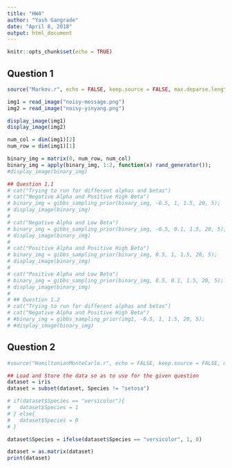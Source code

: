 ```yaml
---
title: "HW4"
author: "Yash Gangrade"
date: "April 8, 2018"
output: html_document
---
```


```r
knitr::opts_chunk$set(echo = TRUE)
```
## Question 1

```r
source("Markov.r", echo = FALSE, keep.source = FALSE, max.deparse.length=10000)

img1 = read_image("noisy-message.png")
img2 = read_image("noisy-yinyang.png")

display_image(img1)
display_image(img2)

num_col = dim(img1)[2]
num_row = dim(img1)[1]

binary_img = matrix(0, num_row, num_col)
binary_img = apply(binary_img, 1:2, function(x) rand_generator());
#display_image(binary_img)

## Question 1.1
# cat("Trying to run for different alphas and betas")
# cat("Negative Alpha and Positive High Beta")
# binary_img = gibbs_sampling_prior(binary_img, -0.5, 1, 1.5, 20, 5);
# display_image(binary_img)
# 
# cat("Negative Alpha and Low Beta")
# binary_img = gibbs_sampling_prior(binary_img, -0.5, 0.1, 1.5, 20, 5);
# display_image(binary_img)
# 
# cat("Positive Alpha and Positive High Beta")
# binary_img = gibbs_sampling_prior(binary_img, 0.5, 1, 1.5, 20, 5);
# display_image(binary_img)
# 
# cat("Positive Alpha and Low Beta")
# binary_img = gibbs_sampling_prior(binary_img, 0.5, 0.1, 1.5, 20, 5);
# display_image(binary_img)
# 
# ## Question 1.2
# cat("Trying to run for different alphas and betas")
# cat("Negative Alpha and Positive High Beta")
# #binary_img = gibbs_sampling_prior(img1, -0.5, 1, 1.5, 20, 5);
# #display_image(binary_img)

```

## Question 2 

```r
#source("HamiltonianMonteCarlo.r", echo = FALSE, keep.source = FALSE, max.deparse.length=10000)

## Load and Store the data so as to use for the given question
dataset = iris
dataset = subset(dataset, Species != "setosa")

# if(dataset$Species == "versicolor"){
#   dataset$Species = 1
# } else{
#   dataset$Species = 0
# }

dataset$Species = ifelse(dataset$Species == "versicolor", 1, 0)

dataset = as.matrix(dataset)
print(dataset)


```



